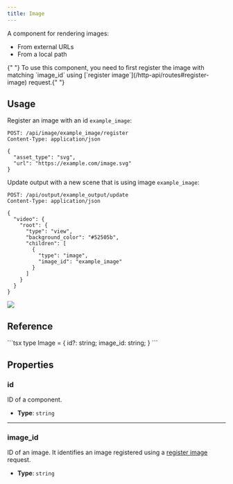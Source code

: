 ```yaml
---
title: Image
---
```



A component for rendering images:

- From external URLs
- From a local path

<Aside>
  {" "}
  To use this component, you need to first register the image with matching `image_id`
  using [`register image`](/http-api/routes#register-image) request.{" "}
</Aside>

## Usage

Register an image with an id `example_image`:

<CollapsibleDetails summaryTitle='Register image request' open>

```http
POST: /api/image/example_image/register
Content-Type: application/json

{
  "asset_type": "svg",
  "url": "https://example.com/image.svg"
}
```

</CollapsibleDetails>

Update output with a new scene that is using image `example_image`:

<CollapsibleDetails summaryTitle='Update request' open>

```http
POST: /api/output/example_output/update
Content-Type: application/json

{
  "video": {
    "root": {
      "type": "view",
      "background_color": "#52505b",
      "children": [
        {
          "type": "image",
          "image_id": "example_image"
        }
      ]
    }
  }
}
```

</CollapsibleDetails>

<CollapsibleDetails summaryTitle="Example output">
  <img src={ExampleImage.src} />
</CollapsibleDetails>

## Reference

<CollapsibleDetails summaryTitle='Type definitions' open>
```tsx
type Image = {
  id?: string;
  image_id: string;
}
```
</CollapsibleDetails>

## Properties

### id

ID of a component.

- **Type**: `string`

---

### image_id

ID of an image. It identifies an image registered using a [register image](/http-api/routes#register-image) request.

- **Type**: `string`
